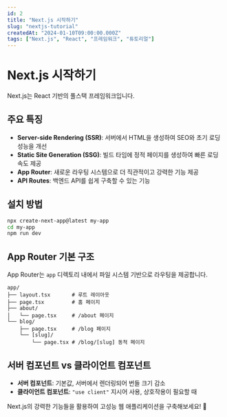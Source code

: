 ```yaml
---
id: 2
title: "Next.js 시작하기"
slug: "nextjs-tutorial"
createdAt: "2024-01-10T09:00:00.000Z"
tags: ["Next.js", "React", "프레임워크", "튜토리얼"]
---
```


# Next.js 시작하기

Next.js는 React 기반의 풀스택 프레임워크입니다.

## 주요 특징

- **Server-side Rendering (SSR)**: 서버에서 HTML을 생성하여 SEO와 초기 로딩 성능을 개선
- **Static Site Generation (SSG)**: 빌드 타임에 정적 페이지를 생성하여 빠른 로딩 속도 제공
- **App Router**: 새로운 라우팅 시스템으로 더 직관적이고 강력한 기능 제공
- **API Routes**: 백엔드 API를 쉽게 구축할 수 있는 기능

## 설치 방법

```bash
npx create-next-app@latest my-app
cd my-app
npm run dev
```

## App Router 기본 구조

App Router는 `app` 디렉토리 내에서 파일 시스템 기반으로 라우팅을 제공합니다.

```
app/
├── layout.tsx       # 루트 레이아웃
├── page.tsx         # 홈 페이지
├── about/
│   └── page.tsx     # /about 페이지
└── blog/
    ├── page.tsx     # /blog 페이지
    └── [slug]/
        └── page.tsx # /blog/[slug] 동적 페이지
```

## 서버 컴포넌트 vs 클라이언트 컴포넌트

- **서버 컴포넌트**: 기본값, 서버에서 렌더링되어 번들 크기 감소
- **클라이언트 컴포넌트**: `"use client"` 지시어 사용, 상호작용이 필요할 때

Next.js의 강력한 기능들을 활용하여 고성능 웹 애플리케이션을 구축해보세요! 🚀
